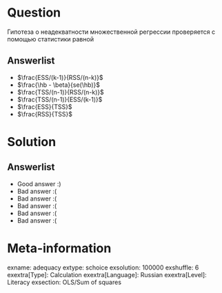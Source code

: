 Question
========
Гипотеза о неадекватности множественной регрессии проверяется с помощью статистики равной


Answerlist
----------
*  $\frac{ESS/(k-1)}{RSS/(n-k)}$
*  $\frac{\hb - \beta}{se(\hb)}$
*  $\frac{TSS/(n-1)}{RSS/(n-k)}$
*  $\frac{TSS/(n-1)}{ESS/(k-1)}$
*  $\frac{ESS}{TSS}$
*  $\frac{RSS}{TSS}$

Solution
========

Answerlist
----------
*  Good answer :)
*  Bad answer :(
*  Bad answer :(
*  Bad answer :(
*  Bad answer :(
*  Bad answer :(

Meta-information
================
exname: adequacy
extype: schoice
exsolution: 100000
exshuffle: 6
exextra[Type]: Calculation
exextra[Language]: Russian
exextra[Level]: Literacy
exsection: OLS/Sum of squares
